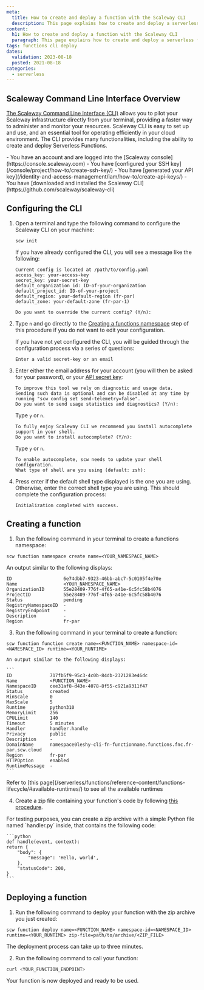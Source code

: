 ```yaml
---
meta:
  title: How to create and deploy a function with the Scaleway CLI
  description: This page explains how to create and deploy a serverless function with the Scaleway CLI
content:
  h1: How to create and deploy a function with the Scaleway CLI
  paragraph: This page explains how to create and deploy a serverless function with the Scaleway CLI
tags: functions cli deploy
dates:
  validation: 2023-08-18
  posted: 2021-08-18
categories:
  - serverless
---
```


## Scaleway Command Line Interface Overview

[The Scaleway Command Line Interface (CLI)](https://github.com/scaleway/scaleway-cli) allows you to pilot your Scaleway infrastructure directly from your terminal, providing a faster way to administer and monitor your resources. Scaleway CLI is easy to set up and use, and an essential tool for operating efficiently in your cloud environment. The CLI provides many functionalities, including the ability to create and deploy Serverless Functions.

<Macro id="iam-requirements" />

<Message type="requirement">
  - You have an account and are logged into the [Scaleway console](https://console.scaleway.com)
  - You have [configured your SSH key](/console/project/how-to/create-ssh-key/)
  - You have [generated your API key](/identity-and-access-management/iam/how-to/create-api-keys/)
  - You have [downloaded and installed the Scaleway CLI](https://github.com/scaleway/scaleway-cli)
</Message>

## Configuring the CLI

1. Open a terminal and type the following command to configure the Scaleway CLI on your machine:

    ```
    scw init
    ```

    If you have already configured the CLI, you will see a message like the following:

    ```
    Current config is located at /path/to/config.yaml
    access_key: your-access-key
    secret_key: your-secret-key
    default_organization_id: ID-of-your-organization
    default_project_id: ID-of-your-project
    default_region: your-default-region (fr-par)
    default_zone: your-default-zone (fr-par-1)

    Do you want to override the current config? (Y/n):
    ```

2. Type `n` and go directly to the [Creating a functions namespace](#creating-a-functions-namespace) step of this procedure if you do not want to edit your configuration.

    If you have not yet configured the CLI, you will be guided through the configuration process via a series of questions:

    ```
    Enter a valid secret-key or an email
    ```

3. Enter either the email address for your account (you will then be asked for your password), or your [API secret key](/console/project/how-to/create-ssh-key):

    ```
    To improve this tool we rely on diagnostic and usage data.
    Sending such data is optional and can be disabled at any time by running "scw config set send-telemetry=false".
    Do you want to send usage statistics and diagnostics? (Y/n):
    ```

    Type `y` or `n`.

    ```
    To fully enjoy Scaleway CLI we recommend you install autocomplete support in your shell.
    Do you want to install autocomplete? (Y/n):
    ```

    Type `y` or `n`.

    ```
    To enable autocomplete, scw needs to update your shell configuration.
    What type of shell are you using (default: zsh):
    ```

4. Press enter if the default shell type displayed is the one you are using. Otherwise, enter the correct shell type you are using. This should complete the configuration process:

    ```
    Initialization completed with success.
    ```

## Creating a function

1. Run the following command in your terminal to create a functions namespace:

  ```
  scw function namespace create name=<YOUR_NAMESPACE_NAME>
  ```

  An output similar to the following displays:
  
  ```
  ID                   6e74dbb7-9323-46bb-abc7-5c0105f4e70e
  Name                 <YOUR_NAMESPACE_NAME>
  OrganizationID       55e28409-776f-4f65-a41e-6c5fc58b4076
  ProjectID            55e28409-776f-4f65-a41e-6c5fc58b4076
  Status               pending
  RegistryNamespaceID  -
  RegistryEndpoint     -
  Description          -
  Region               fr-par
  ```

3. Run the following command in your terminal to create a function:

  ```
  scw function function create name=<FUNCTION_NAME> namespace-id=<NAMESPACE_ID> runtime=<YOUR_RUNTIME>
  ```

    An output similar to the following displays:

    ```
    ID              717fb5f9-95c3-4c0b-84db-2321283e46dc
    Name            <FUNCTION_NAME>
    NamespaceID     cee31af8-d43e-4078-8f55-c921a9311f47
    Status          created
    MinScale        0
    MaxScale        5
    Runtime         python310
    MemoryLimit     256
    CPULimit        140
    Timeout         5 minutes
    Handler         handler.handle
    Privacy         public
    Description     -
    DomainName      namespace0leshy-cli-fn-functionname.functions.fnc.fr-par.scw.cloud
    Region          fr-par
    HTTPOption      enabled
    RuntimeMessage  -
    ```

  <Message type="tip">
    Refer to [this page](/serverless/functions/reference-content/functions-lifecycle/#available-runtimes/) to see all the available runtimes
  </Message>

4. Create a zip file containing your function's code by following [this procedure](/serverless/functions/how-to/package-function-dependencies-in-zip/).

  <Message type="note">
    For testing purposes, you can create a zip archive with a simple Python file named `handler.py` inside, that contains the following code:

    ```python
    def handle(event, context):
    return {
        "body": {
            "message": 'Hello, world',
        },
        "statusCode": 200,
    }
    ```
  </Message>

## Deploying a function

1. Run the following command to deploy your function with the zip archive you just created:

```
scw function deploy name=<FUNCTION_NAME> namespace-id=<NAMESPACE_ID> runtime=<YOUR_RUNTIME> zip-file=path/to/archive/<ZIP_FILE>
```

  The deployment process can take up to three minutes.

2. Run the following command to call your function:

```bash
curl <YOUR_FUNCTION_ENDPOINT>
```

  Your function is now deployed and ready to be used.

